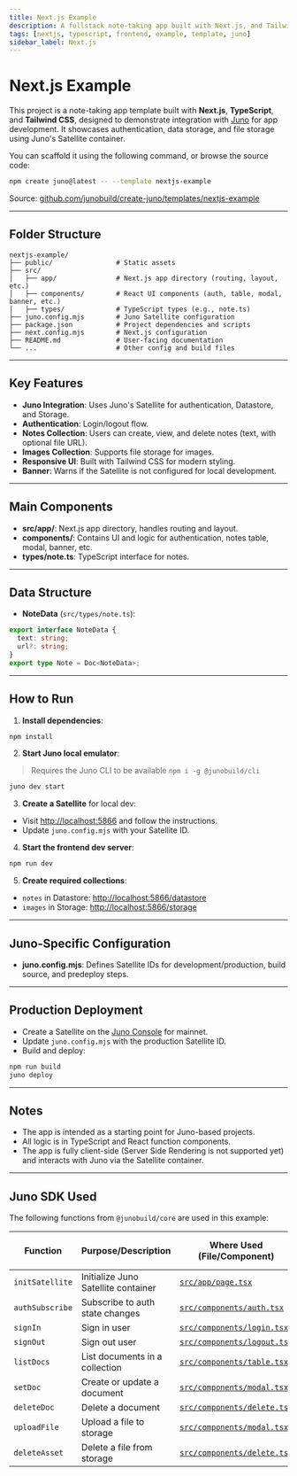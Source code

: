 ```yaml
---
title: Next.js Example
description: A fullstack note-taking app built with Next.js, and Tailwind CSS using Juno for authentication, data, and file storage.
tags: [nextjs, typescript, frontend, example, template, juno]
sidebar_label: Next.js
---
```


# Next.js Example

This project is a note-taking app template built with **Next.js**, **TypeScript**, and **Tailwind CSS**, designed to demonstrate integration with [Juno](https://juno.build) for app development. It showcases authentication, data storage, and file storage using Juno's Satellite container.

You can scaffold it using the following command, or browse the source code:

```bash
npm create juno@latest -- --template nextjs-example
```

Source: [github.com/junobuild/create-juno/templates/nextjs-example](https://github.com/junobuild/create-juno/tree/main/templates/nextjs-example)

---

## Folder Structure

```
nextjs-example/
├── public/                # Static assets
├── src/
│   ├── app/               # Next.js app directory (routing, layout, etc.)
│   ├── components/        # React UI components (auth, table, modal, banner, etc.)
│   ├── types/             # TypeScript types (e.g., note.ts)
├── juno.config.mjs        # Juno Satellite configuration
├── package.json           # Project dependencies and scripts
├── next.config.mjs        # Next.js configuration
├── README.md              # User-facing documentation
└── ...                    # Other config and build files
```

---

## Key Features

- **Juno Integration**: Uses Juno's Satellite for authentication, Datastore, and Storage.
- **Authentication**: Login/logout flow.
- **Notes Collection**: Users can create, view, and delete notes (text, with optional file URL).
- **Images Collection**: Supports file storage for images.
- **Responsive UI**: Built with Tailwind CSS for modern styling.
- **Banner**: Warns if the Satellite is not configured for local development.

---

## Main Components

- **src/app/**: Next.js app directory, handles routing and layout.
- **components/**: Contains UI and logic for authentication, notes table, modal, banner, etc.
- **types/note.ts**: TypeScript interface for notes.

---

## Data Structure

- **NoteData** (`src/types/note.ts`):

```ts
export interface NoteData {
  text: string;
  url?: string;
}
export type Note = Doc<NoteData>;
```

---

## How to Run

1. **Install dependencies**:

```sh
npm install
```

2. **Start Juno local emulator**:

> Requires the Juno CLI to be available `npm i -g @junobuild/cli`

```sh
juno dev start
```

3. **Create a Satellite** for local dev:

- Visit [http://localhost:5866](http://localhost:5866) and follow the instructions.
- Update `juno.config.mjs` with your Satellite ID.

4. **Start the frontend dev server**:

```sh
npm run dev
```

5. **Create required collections**:

- `notes` in Datastore: [http://localhost:5866/datastore](http://localhost:5866/datastore)
- `images` in Storage: [http://localhost:5866/storage](http://localhost:5866/storage)

---

## Juno-Specific Configuration

- **juno.config.mjs**: Defines Satellite IDs for development/production, build source, and predeploy steps.

---

## Production Deployment

- Create a Satellite on the [Juno Console](https://console.juno.build) for mainnet.
- Update `juno.config.mjs` with the production Satellite ID.
- Build and deploy:

```sh
npm run build
juno deploy
```

---

## Notes

- The app is intended as a starting point for Juno-based projects.
- All logic is in TypeScript and React function components.
- The app is fully client-side (Server Side Rendering is not supported yet) and interacts with Juno via the Satellite container.

---

## Juno SDK Used

The following functions from `@junobuild/core` are used in this example:

| Function        | Purpose/Description                 | Where Used (File/Component)                                                                                                          | Juno Docs/Source Reference                                                             |
| --------------- | ----------------------------------- | ------------------------------------------------------------------------------------------------------------------------------------ | -------------------------------------------------------------------------------------- |
| `initSatellite` | Initialize Juno Satellite container | [`src/app/page.tsx`](https://github.com/junobuild/create-juno/blob/main/templates/nextjs-example/src/app/page.tsx)                   | [initSatellite](https://juno.build/docs/setup-the-sdk#initialization)                  |
| `authSubscribe` | Subscribe to auth state changes     | [`src/components/auth.tsx`](https://github.com/junobuild/create-juno/blob/main/templates/nextjs-example/src/components/auth.tsx)     | [authSubscribe](https://juno.build/docs/build/authentication/development#subscription) |
| `signIn`        | Sign in user                        | [`src/components/login.tsx`](https://github.com/junobuild/create-juno/blob/main/templates/nextjs-example/src/components/login.tsx)   | [signIn](https://juno.build/docs/build/authentication/development#sign-in)             |
| `signOut`       | Sign out user                       | [`src/components/logout.tsx`](https://github.com/junobuild/create-juno/blob/main/templates/nextjs-example/src/components/logout.tsx) | [signOut](https://juno.build/docs/build/authentication/development#sign-out)           |
| `listDocs`      | List documents in a collection      | [`src/components/table.tsx`](https://github.com/junobuild/create-juno/blob/main/templates/nextjs-example/src/components/table.tsx)   | [listDocs](https://juno.build/docs/build/datastore/development#list-documents)         |
| `setDoc`        | Create or update a document         | [`src/components/modal.tsx`](https://github.com/junobuild/create-juno/blob/main/templates/nextjs-example/src/components/modal.tsx)   | [setDoc](https://juno.build/docs/build/datastore/development#add-a-document)           |
| `deleteDoc`     | Delete a document                   | [`src/components/delete.tsx`](https://github.com/junobuild/create-juno/blob/main/templates/nextjs-example/src/components/delete.tsx) | [deleteDoc](https://juno.build/docs/build/datastore/development#delete-a-document)     |
| `uploadFile`    | Upload a file to storage            | [`src/components/modal.tsx`](https://github.com/junobuild/create-juno/blob/main/templates/nextjs-example/src/components/modal.tsx)   | [uploadFile](https://juno.build/docs/build/storage/development#upload-asset)           |
| `deleteAsset`   | Delete a file from storage          | [`src/components/delete.tsx`](https://github.com/junobuild/create-juno/blob/main/templates/nextjs-example/src/components/delete.tsx) | [deleteAsset](https://juno.build/docs/build/storage/development#delete-asset)          |
